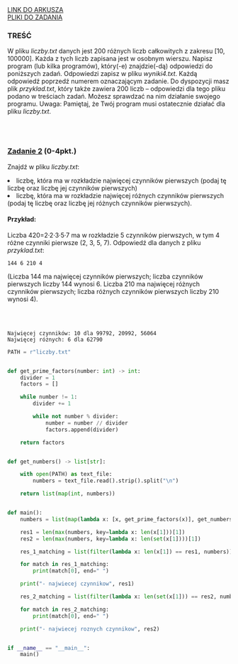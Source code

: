 
<div className="box_link"><a className="link  link_materials" target="_blank" href="https://cke.gov.pl/images/_EGZAMIN_MATURALNY_OD_2015/Arkusze_egzaminacyjne/2022/Informatyka/poziom_rozszerzony/EINP-R2-100-2205.pdf">LINK DO ARKUSZA</a>
<br/>
<a className="link  link_materials" href="https://cke.gov.pl/images/_EGZAMIN_MATURALNY_OD_2015/Arkusze_egzaminacyjne/2022/Informatyka/poziom_rozszerzony/Dane_2205.zip">PLIKI DO ZADANIA</a>
<br/>
</div>

### TREŚĆ
W pliku <i>liczby.txt</i> danych jest 200 różnych liczb całkowitych z zakresu [10, 100000].
Każda z tych liczb zapisana jest w osobnym wierszu.
Napisz program (lub kilka programów), który(-e) znajdzie(-dą) odpowiedzi do poniższych
zadań. Odpowiedzi zapisz w pliku <i>wyniki4.txt</i>. Każdą odpowiedź poprzedź numerem
oznaczającym zadanie.
Do dyspozycji masz plik <i>przyklad.txt</i>, który także zawiera 200 liczb – odpowiedzi dla
tego pliku podano w treściach zadań. Możesz sprawdzać na nim działanie swojego
programu.
Uwaga: Pamiętaj, że Twój program musi ostatecznie działać dla pliku <i>liczby.txt</i>.

<br/><br/>

### <u>Zadanie 2</u>   (0-4pkt.)
Znajdź w pliku <i>liczby.txt</i>:
<li> liczbę, która ma w rozkładzie najwięcej czynników pierwszych (podaj tę liczbę oraz liczbę
jej czynników pierwszych) </li>
<li>liczbę, która ma w rozkładzie najwięcej różnych czynników pierwszych (podaj tę liczbę
oraz liczbę jej różnych czynników pierwszych).</li>

#### Przykład:
Liczba 420=2·2·3·5·7 ma w rozkładzie 5 czynników pierwszych, w tym 4 różne
czynniki pierwsze (2, 3, 5, 7).
Odpowiedź dla danych z pliku <i>przyklad.txt</i>: 

```text
144 6 210 4
```
(Liczba 144 ma najwięcej czynników pierwszych; liczba czynników pierwszych liczby 144
wynosi 6. Liczba 210 ma najwięcej różnych czynników pierwszych; liczba różnych czynników
pierwszych liczby 210 wynosi 4).

<br/><br/>

<Dropdown title="ODPOWIEDŹ">

```text
Najwięcej czynników: 10 dla 99792, 20992, 56064
Najwięcej różnych: 6 dla 62790 
```

</Dropdown>


<Dropdown title="PRZYKŁADOWE ROZWIĄZANIE - PYTHON">

```python
PATH = r"liczby.txt"


def get_prime_factors(number: int) -> int:
    divider = 1
    factors = []

    while number != 1:
        divider += 1

        while not number % divider:
            number = number // divider
            factors.append(divider)

    return factors


def get_numbers() -> list[str]:

    with open(PATH) as text_file:
        numbers = text_file.read().strip().split("\n")

    return list(map(int, numbers))


def main():
    numbers = list(map(lambda x: [x, get_prime_factors(x)], get_numbers()))

    res1 = len(max(numbers, key=lambda x: len(x[1]))[1])
    res2 = len(max(numbers, key=lambda x: len(set(x[1])))[1])

    res_1_matching = list(filter(lambda x: len(x[1]) == res1, numbers))

    for match in res_1_matching:
        print(match[0], end=" ")

    print("- najwiecej czynnikow", res1)

    res_2_matching = list(filter(lambda x: len(set(x[1])) == res2, numbers))

    for match in res_2_matching:
        print(match[0], end=" ")

    print("- najwiecej roznych czynnikow", res2)


if __name__ == "__main__":
    main()

```
</Dropdown>
